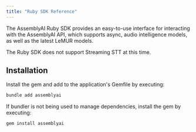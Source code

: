 ```yaml
---
title: "Ruby SDK Reference"
---
```


The AssemblyAI Ruby SDK provides an easy-to-use interface for interacting with the AssemblyAI API, which supports async,
audio intelligence models, as well as the latest LeMUR models.

The Ruby SDK does not support Streaming STT at this time.

## Installation

Install the gem and add to the application's Gemfile by executing:

```bash
bundle add assemblyai
```

If bundler is not being used to manage dependencies, install the gem by executing:

```bash
gem install assemblyai
```
